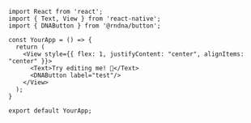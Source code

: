 
```SnackPlayer name=DNA%20Button&description=This%20is%20a%20description&dependencies=@rndna/button&platform=web
import React from 'react';
import { Text, View } from 'react-native';
import { DNAButton } from '@rndna/button';

const YourApp = () => {
  return (
    <View style={{ flex: 1, justifyContent: "center", alignItems: "center" }}>
      <Text>Try editing me! 🎉</Text>
      <DNAButton label="test"/>
    </View>
  );
}

export default YourApp;
```